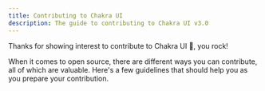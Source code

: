 ```yaml
---
title: Contributing to Chakra UI
description: The guide to contributing to Chakra UI v3.0
---
```


Thanks for showing interest to contribute to Chakra UI 💖, you rock!

When it comes to open source, there are different ways you can contribute, all
of which are valuable. Here's a few guidelines that should help you as you
prepare your contribution.
